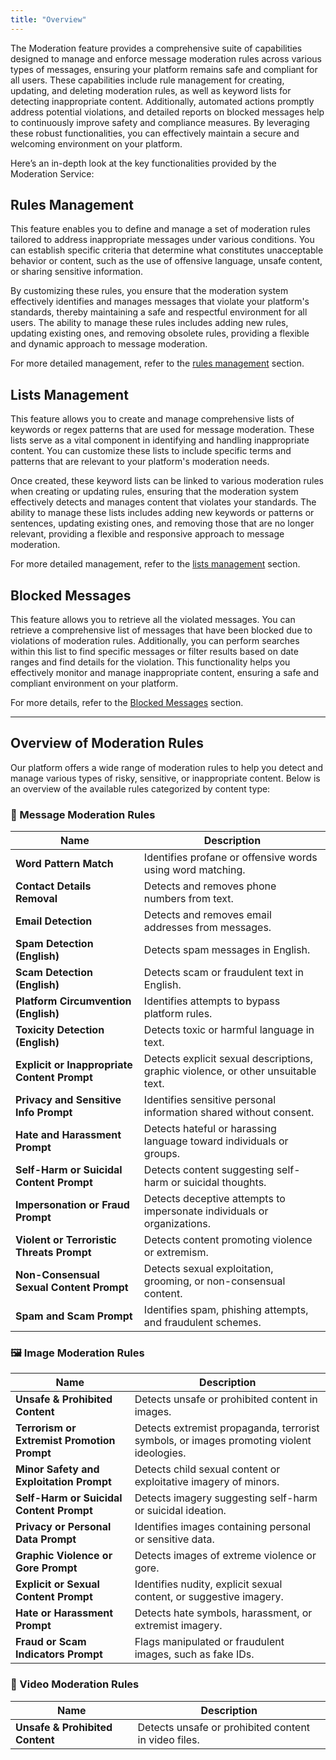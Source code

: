 ```yaml
---
title: "Overview"
---
```


The Moderation feature provides a comprehensive suite of capabilities designed to manage and enforce message moderation rules across various types of messages, ensuring your platform remains safe and compliant for all users. These capabilities include rule management for creating, updating, and deleting moderation rules, as well as keyword lists for detecting inappropriate content. Additionally, automated actions promptly address potential violations, and detailed reports on blocked messages help to continuously improve safety and compliance measures. By leveraging these robust functionalities, you can effectively maintain a secure and welcoming environment on your platform.


Here’s an in-depth look at the key functionalities provided by the Moderation Service:

## Rules Management

This feature enables you to define and manage a set of moderation rules tailored to address inappropriate messages under various conditions. You can establish specific criteria that determine what constitutes unacceptable behavior or content, such as the use of offensive language, unsafe content, or sharing sensitive information.

By customizing these rules, you ensure that the moderation system effectively identifies and manages messages that violate your platform's standards, thereby maintaining a safe and respectful environment for all users. The ability to manage these rules includes adding new rules, updating existing ones, and removing obsolete rules, providing a flexible and dynamic approach to message moderation.

For more detailed management, refer to the [rules management](/moderation/rules-management) section.

## Lists Management

This feature allows you to create and manage comprehensive lists of keywords or regex patterns that are used for message moderation. These lists serve as a vital component in identifying and handling inappropriate content. You can customize these lists to include specific terms and patterns that are relevant to your platform's moderation needs.

Once created, these keyword lists can be linked to various moderation rules when creating or updating rules, ensuring that the moderation system effectively detects and manages content that violates your standards. The ability to manage these lists includes adding new keywords or patterns or sentences, updating existing ones, and removing those that are no longer relevant, providing a flexible and responsive approach to message moderation.

For more detailed management, refer to the [lists management](/moderation/lists-management) section.

## Blocked Messages

This feature allows you to retrieve all the violated messages. You can retrieve a comprehensive list of messages that have been blocked due to violations of moderation rules. Additionally, you can perform searches within this list to find specific messages or filter results based on date ranges and find details for the violation. This functionality helps you effectively monitor and manage inappropriate content, ensuring a safe and compliant environment on your platform.

For more details, refer to the [Blocked Messages](/moderation/blocked-messages) section.

***

## Overview of Moderation Rules

Our platform offers a wide range of moderation rules to help you detect and manage various types of risky, sensitive, or inappropriate content. Below is an overview of the available rules categorized by content type:
 
### 🚩 Message Moderation Rules

| Name | Description |
|------|-------------|
| **Word Pattern Match** | Identifies profane or offensive words using word matching. |
| **Contact Details Removal** | Detects and removes phone numbers from text. |
| **Email Detection** | Detects and removes email addresses from messages. |
| **Spam Detection (English)** | Detects spam messages in English. |
| **Scam Detection (English)** | Detects scam or fraudulent text in English. |
| **Platform Circumvention (English)** | Identifies attempts to bypass platform rules. |
| **Toxicity Detection (English)** | Detects toxic or harmful language in text. |
| **Explicit or Inappropriate Content Prompt** | Detects explicit sexual descriptions, graphic violence, or other unsuitable text. |
| **Privacy and Sensitive Info Prompt** | Identifies sensitive personal information shared without consent. |
| **Hate and Harassment Prompt** | Detects hateful or harassing language toward individuals or groups. |
| **Self-Harm or Suicidal Content Prompt** | Detects content suggesting self-harm or suicidal thoughts. |
| **Impersonation or Fraud Prompt** | Detects deceptive attempts to impersonate individuals or organizations. |
| **Violent or Terroristic Threats Prompt** | Detects content promoting violence or extremism. |
| **Non-Consensual Sexual Content Prompt** | Detects sexual exploitation, grooming, or non-consensual content. |
| **Spam and Scam Prompt** | Identifies spam, phishing attempts, and fraudulent schemes. |

### 🖼️ Image Moderation Rules

| Name | Description |
|------|-------------|
| **Unsafe & Prohibited Content** | Detects unsafe or prohibited content in images. |
| **Terrorism or Extremist Promotion Prompt** | Detects extremist propaganda, terrorist symbols, or images promoting violent ideologies. |
| **Minor Safety and Exploitation Prompt** | Detects child sexual content or exploitative imagery of minors. |
| **Self-Harm or Suicidal Content Prompt** | Detects imagery suggesting self-harm or suicidal ideation. |
| **Privacy or Personal Data Prompt** | Identifies images containing personal or sensitive data. |
| **Graphic Violence or Gore Prompt** | Detects images of extreme violence or gore. |
| **Explicit or Sexual Content Prompt** | Identifies nudity, explicit sexual content, or suggestive imagery. |
| **Hate or Harassment Prompt** | Detects hate symbols, harassment, or extremist imagery. |
| **Fraud or Scam Indicators Prompt** | Flags manipulated or fraudulent images, such as fake IDs. |

### 🎥 Video Moderation Rules

| Name | Description |
|------|-------------|
| **Unsafe & Prohibited Content** | Detects unsafe or prohibited content in video files. |
